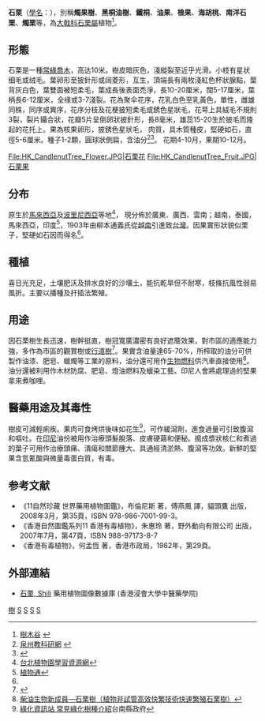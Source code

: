 {{not|石櫟}}
{{ctm}}
{{Speciesbox 
| taxon = Aleurites moluccanus
| image = HK_CandlenutTree.JPG
| image_caption = 石栗樹
| authority = ([[Carl_Linnaeus|L.]]) [[Carl_Ludwig_Willdenow|Willd.]]
|synonyms = ''Aleurites javanicus'' <small>Gand.</small><br />
''Aleurites moluccana''<ref name="biodiversitylibrary.org">{{Cite web |url=http://www.biodiversitylibrary.org/item/122459#page/790/mode/1up |title=C. Linnaeus (1805), Species Plantarum Edn. 4, 4(1): 590 |accessdate=2017-09-14 |archive-date=2017-09-14 |archive-url=https://web.archive.org/web/20170914221712/http://www.biodiversitylibrary.org/item/122459#page/790/mode/1up |dead-url=no }}</ref><br />
''Aleurites pentaphyllus'' <small>Wall. ex Langeron</small><br />
''Aleurites remyi'' <small>Sherff</small><br />
''Aleurites trilobus'' <small>J.R.Forst. & G.Forst.</small><br />
''[[Jatropha|Jatropha]] moluccana'' <small>L.</small><ref name="GRIN">{{cite web |url=http://www.ars-grin.gov/cgi-bin/npgs/html/taxon.pl?2191 |title=''Aleurites moluccanus'' (L.) Willd. |work=Germplasm Resources Information Network |publisher=United States Department of Agriculture |date=2007-05-29 |accessdate=2009-11-15 |deadurl=yes |archiveurl=https://web.archive.org/web/20090509012956/http://www.ars-grin.gov/cgi-bin/npgs/html/taxon.pl?2191 |archivedate=2009-05-09 }}</ref>

}}                     
'''石栗'''（[[學名|學名]]：''{{lang|la|Aleurites moluccana}}''），別稱'''燭果樹'''、'''黑桐油樹'''、'''鐵桐'''、'''油果'''、'''檢果'''、'''海胡桃'''、'''南洋石栗'''、'''燭栗'''等，為[[大戟科|大戟科]][[石栗屬|石栗屬]]植物<ref>[http://www.hktree.com/tree/candlenut_tree.htm 樹木谷] {{webarchive|url=https://web.archive.org/web/20080412001622/http://www.hktree.com/tree/candlenut_tree.htm |date=2008-04-12 }}</ref>。

== 形態 ==
石栗是一種[[常綠|常綠]][[喬木|喬木]]，高达10米。樹皮暗灰色，淺縱裂至近乎光滑。小枝有星状细毛或绒毛。葉卵形至披針形或阔菱形，互生，頂端長有兩枚淺紅色杯狀腺點，葉背灰白色，葉雙面被短柔毛，葉成長後表面禿淨，長10-20厘米，闊5-17厘米，葉柄長6-12厘米，全缘或3-7淺裂。花為聚伞花序，花乳白色至乳黃色，單性，雌雄同株，同序或異序，花序分枝及花梗披短柔毛或銹色星狀毛，花萼上具絨毛不規則3裂，裂片鑷合狀，花瓣5片呈倒卵狀披針形，長8毫米，雄蕊15-20生於披毛而隆起的花托上。果為核果卵形，披銹色星狀毛，
肉質，具木質種皮，堅硬如石，直徑5-6厘米。種子1-2顆，圓球狀側扁，含油分<ref>[http://jky.qzedu.cn/zhsj/hhzp/mb--2/sl.htm 泉州教科研網] {{webarchive|url=https://web.archive.org/web/20080118121345/http://jky.qzedu.cn/zhsj/hhzp/mb--2/sl.htm |date=2008-01-18 }}</ref><ref>{{Cite web |url=http://tung2007.hakka.gov.tw/fp.asp?xItem=23952&ctNode=1470&mp=102 |title=一、油桐栽種歷史與利用 |accessdate=2008-05-03 |archive-date=2016-03-04 |archive-url=https://web.archive.org/web/20160304131734/http://tung2007.hakka.gov.tw/fp.asp?xItem=23952&ctNode=1470&mp=102 |dead-url=yes }}</ref>。
花期4-10月，果期10-12月。

<gallery>
File:HK_CandlenutTree_Flower.JPG|石栗花
File:HK_CandlenutTree_Fruit.JPG|石栗果
</gallery>

==分布==
原生於[[馬來西亞|馬來西亞]]及[[波里尼西亞|波里尼西亞]]等地<ref name=tpbg>[http://tpbg.tfri.gov.tw/Default.aspx?tabid=209 台北植物園學習資源網]{{dead link|date=2018年1月 |bot=InternetArchiveBot |fix-attempted=yes }}</ref>，
現分佈於廣東、廣西、雲南；越南，泰國，馬來西亞，印度<ref>[http://www.plant.ac.cn/dan_tu/3/2724.htm 植物通]{{dead link|date=2018年1月 |bot=InternetArchiveBot |fix-attempted=yes }}</ref>，1903年由柳本通義氏從[[越南|越南]]引進致[[台灣|台灣]]。因果實形狀貌似栗子，堅硬如石因而得名<ref name=tpbg/>。

== 種植 ==
喜日光充足，土壤肥沃及排水良好的沙壤土，能抗乾旱但不耐寒，枝條抗風性弱易風折。主要以播種及扞插法繁殖。

== 用途 ==
因石栗樹生長迅速，樹幹挺直，樹冠寬廣濃密有良好遮蔭效果，對市區的適應能力強，多作為市區的觀賞樹或[[行道樹|行道樹]]<ref>{{Cite web |url=http://www.hktraveler.com/hktree/hktree_01.asp?userid=hktree_01&page=11 |title=香港市區15種 常見喬木 |accessdate=2008-05-03 |archive-date=2007-11-17 |archive-url=https://web.archive.org/web/20071117093131/http://www.hktraveler.com/hktree/hktree_01.asp?userid=hktree_01&page=11 |dead-url=no }}</ref>。果實含油量達65-70%，所榨取的油分可供製作油漆、肥皂、蠟燭等工業的原料，油分還可用作[[生物燃料|生物燃料]]供汽車直接使用<ref>[http://www.plant-clone.cn/Html/Article/xmtj/38663740.html 柴油生物新成員—石栗樹（植物非試管高效快繁技術快速繁殖石栗樹）]{{dead link|date=2018年1月 |bot=InternetArchiveBot |fix-attempted=yes }}</ref>。油分還被利用作木材防腐、肥皂、燈油燃料及蠟染工藝。印尼人會將處理過的堅果拿來煮咖哩。

== 醫藥用途及其毒性 ==
樹皮可減輕痢疾。果肉可食烤烘後味如花生<ref>[http://green.tainan.gov.tw/green/main.asp?SysID=200782515185125881373 綠化資訊站 常見綠化樹種介紹]{{dead link|date=2018年1月 |bot=InternetArchiveBot |fix-attempted=yes }}台南縣政府</ref>，可作緩瀉劑，進食過量可引致腹瀉和嘔吐。在[[印尼|印尼]]油份被用作治療頭髮脫落、皮膚硬繭和便秘。搗成漿狀核仁和煮過的葉子可用作治療頭痛、潰瘍和關節腫大、具通經清淤熱、腹瀉等功效。新鮮的堅果含氫氰酸與微量毒蛋白質，有毒。

==参考文献==
{{reflist}}
*《11自然珍藏 世界藥用植物圖鑑》，布倫尼斯 著，傅燕鳳 譯，貓頭鷹 出版，2008年3月，第35頁，ISBN 978-986-7001-99-3。 
*《香港自然圖鑑系列11 香港有毒植物》，朱惠玲 著，野外動向有限公司 出版，2007年7月，第47頁，ISBN 988-97173-8-7 
*《香港有毒植物》，何孟恆 著，香港市政局，1982年，第29頁。

==外部連結==
{{Commons|Aleurites moluccana|石栗}}
*[http://libproject.hkbu.edu.hk/was40/detail?lang=ch&channelid=1288&searchword=herb_id=D00903 石栗, Shili] {{Wayback|url=http://libproject.hkbu.edu.hk/was40/detail?lang=ch&channelid=1288&searchword=herb_id=D00903 |date=20160315194508 }} 藥用植物圖像數據庫 (香港浸會大學中醫藥學院) {{zh-hant}}{{en}}
{{Taxonbar|from=Q1160961}}

[[Category:藥用植物|樹]]
[[Category:石栗属|S]]
[[Category:有毒植物|S]]
[[Category:香港植物|S]]
[[Category:卡尔·林奈命名的生物分类|S]]